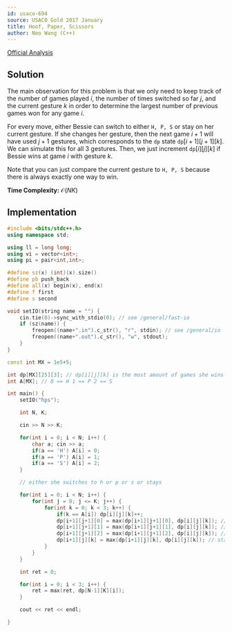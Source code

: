 ```yaml
---
id: usaco-694
source: USACO Gold 2017 January
title: Hoof, Paper, Scissors
author: Neo Wang (C++)
---
```


[Official Analysis](http://www.usaco.org/current/data/sol_hps_gold_jan17.html)

## Solution

The main observation for this problem is that we only need to keep track of the number of games played $i$, the number of times switched so far $j$, and the current gesture $k$ in order to determine the largest number of previous games won for any game $i$.

For every move, either Bessie can switch to either `H, P, S` or stay on her current gesture. If she changes her gesture, then the next game $i+1$ will have used $j+1$ gestures, which corresponds to the $\texttt{dp}$ state $\texttt{dp}[i+1][j+1][k]$. We can simulate this for all 3 gestures. Then, we just increment $\texttt{dp}[i][j][k]$ if Bessie wins at game $i$ with gesture $k$.

Note that you can just compare the current gesture to `H, P, S` because there is always exactly one way to win. 

**Time Complexity:** $\mathcal{O}(NK)$

<LanguageSection>

<CPPSection>

## Implementation

```cpp
#include <bits/stdc++.h>
using namespace std;

using ll = long long;
using vi = vector<int>;
using pi = pair<int,int>;

#define sz(x) (int)(x).size()
#define pb push_back
#define all(x) begin(x), end(x)
#define f first
#define s second

void setIO(string name = "") {
	cin.tie(0)->sync_with_stdio(0); // see /general/fast-io
	if (sz(name)) {
		freopen((name+".in").c_str(), "r", stdin); // see /general/io
		freopen((name+".out").c_str(), "w", stdout);
	}
}

const int MX = 1e5+5;

int dp[MX][25][3]; // dp[i][j][k] is the most amount of games she wins at games i with switches j with current item k
int A[MX]; // 0 == H 1 == P 2 == S

int main() {
	setIO("hps");

	int N, K;

	cin >> N >> K;

	for(int i = 0; i < N; i++) { 
		char a; cin >> a;
		if(a == 'H') A[i] = 0;
		if(a == 'P') A[i] = 1;
		if(a == 'S') A[i] = 2;
	}

	// either she switches to h or p or s or stays

	for(int i = 0; i < N; i++) {
		for(int j = 0; j <= K; j++) {
			for(int k = 0; k < 3; k++) {
				if(k == A[i]) dp[i][j][k]++;
				dp[i+1][j+1][0] = max(dp[i+1][j+1][0], dp[i][j][k]); // switch to not item
				dp[i+1][j+1][1] = max(dp[i+1][j+1][1], dp[i][j][k]); // switch to not item
				dp[i+1][j+1][2] = max(dp[i+1][j+1][2], dp[i][j][k]); // switch to not item
				dp[i+1][j][k] = max(dp[i+1][j][k], dp[i][j][k]); // stay
			}
		}
	}

	int ret = 0;

	for(int i = 0; i < 3; i++) {
		ret = max(ret, dp[N-1][K][i]);
	}

	cout << ret << endl;

}
```

</CPPSection>

</LanguageSection>
